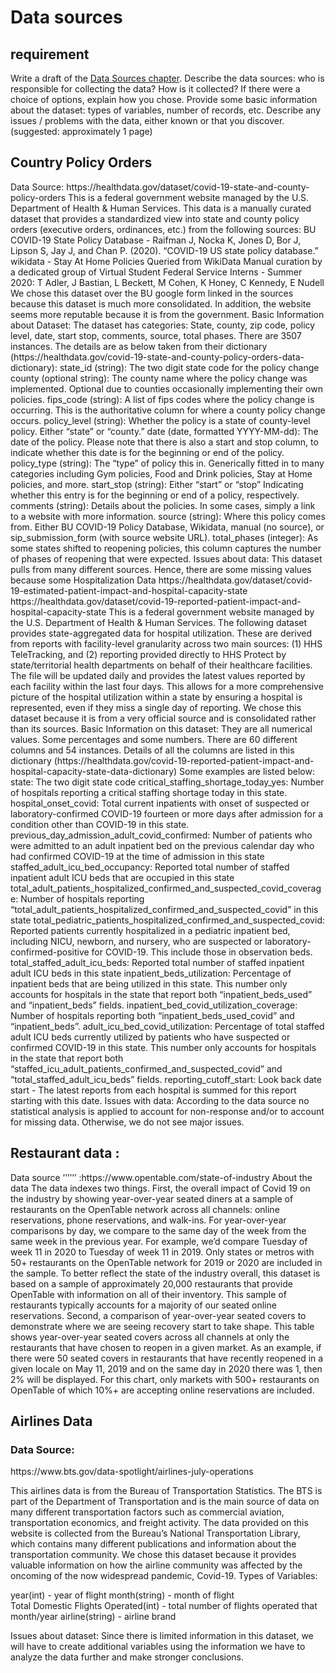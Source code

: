 # Data sources


## requirement 
Write a draft of the [Data Sources chapter](https://edav.info/project#report-format).
Describe the data sources: who is responsible for collecting the data? How is it collected? If there were a choice of options, explain how you chose.
Provide some basic information about the dataset: types of variables, number of records, etc.
Describe any issues / problems with the data, either known or that you discover.
(suggested: approximately 1 page)

## Country Policy Orders
Data Source: 
https://healthdata.gov/dataset/covid-19-state-and-county-policy-orders
This is a federal government website managed by the U.S. Department of Health & Human Services. This data is a manually curated dataset that provides a standardized view into state and county policy orders (executive orders, ordinances, etc.) from the following sources:
BU COVID-19 State Policy Database - Raifman J, Nocka K, Jones D, Bor J, Lipson S, Jay J, and Chan P. (2020). "COVID-19 US state policy database."
wikidata - Stay At Home Policies Queried from WikiData
Manual curation by a dedicated group of Virtual Student Federal Service Interns - Summer 2020: T Adler, J Bastian, L Beckett, M Cohen, K Honey, C Kennedy, E Nudell
We chose this dataset over the BU google form linked in the sources because this dataset is much more consolidated. In addition, the website seems more reputable because it is from the government.
Basic Information about Dataset: The dataset has categories: State, county, zip code, policy level, date, start stop, comments, source, total phases. There are 3507 instances. The details are as below taken from their dictionary (https://healthdata.gov/covid-19-state-and-county-policy-orders-data-dictionary):
state_id (string): The two digit state code for the policy change
county (optional string): The county name where the policy change was implemented. Optional due to counties occasionally implementing their own policies.
fips_code (string): A list of fips codes where the policy change is occurring. This is the authoritative column for where a county policy change occurs.
policy_level (string): Whether the policy is a state of county-level policy. Either “state” or “county.”
date (date, formatted YYYY-MM-dd): The date of the policy. Please note that there is also a start and stop column, to indicate whether this date is for the beginning or end of the policy.
policy_type (string): The “type” of policy this in. Generically fitted in to many categories including Gym policies, Food and Drink policies, Stay at Home policies, and more.
start_stop (string): Either “start” or “stop” Indicating whether this entry is for the beginning or end of a policy, respectively.
comments (string): Details about the policies. In some cases, simply a link to a website with more information.
source (string): Where this policy comes from. Either BU COVID-19 Policy Database, Wikidata, manual (no source), or sip_submission_form (with source website URL).
total_phases (integer): As some states shifted to reopening policies, this column captures the number of phases of reopening that were expected.
Issues about data: This dataset pulls from many different sources. Hence, there are some missing values because some 
 Hospitalization Data
https://healthdata.gov/dataset/covid-19-estimated-patient-impact-and-hospital-capacity-state
https://healthdata.gov/dataset/covid-19-reported-patient-impact-and-hospital-capacity-state
This is a federal government website managed by the U.S. Department of Health & Human Services. The following dataset provides state-aggregated data for hospital utilization. These are derived from reports with facility-level granularity across two main sources: (1) HHS TeleTracking, and (2) reporting provided directly to HHS Protect by state/territorial health departments on behalf of their healthcare facilities. The file will be updated daily and provides the latest values reported by each facility within the last four days. This allows for a more comprehensive picture of the hospital utilization within a state by ensuring a hospital is represented, even if they miss a single day of reporting.
We chose this dataset because it is from a very official source and is consolidated rather than its sources.
Basic Information on this dataset: They are all numerical values. Some percentages and some numbers. There are 60 different columns and 54 instances. Details of all the columns are listed in this dictionary (https://healthdata.gov/covid-19-reported-patient-impact-and-hospital-capacity-state-data-dictionary) Some examples are listed below:
state: The two digit state code
critical_staffing_shortage_today_yes: Number of hospitals reporting a critical staffing shortage today in this state.
hospital_onset_covid: Total current inpatients with onset of suspected or laboratory-confirmed COVID-19 fourteen or more days after admission for a condition other than COVID-19 in this state.
previous_day_admission_adult_covid_confirmed: Number of patients who were admitted to an adult inpatient bed on the previous calendar day who had confirmed COVID-19 at the time of admission in this state
staffed_adult_icu_bed_occupancy: Reported total number of staffed inpatient adult ICU beds that are occupied in this state
total_adult_patients_hospitalized_confirmed_and_suspected_covid_coverage: Number of hospitals reporting "total_adult_patients_hospitalized_confirmed_and_suspected_covid" in this state
total_pediatric_patients_hospitalized_confirmed_and_suspected_covid: Reported patients currently hospitalized in a pediatric inpatient
bed, including NICU, newborn, and nursery, who are suspected or laboratory-confirmed-positive for COVID-19. This include those in observation beds.
total_staffed_adult_icu_beds: Reported total number of staffed inpatient adult ICU beds in this state
inpatient_beds_utilization: Percentage of inpatient beds that are being utilized in this state. This number only accounts for hospitals in the state that report both "inpatient_beds_used" and "inpatient_beds" fields.
inpatient_bed_covid_utilization_coverage: Number of hospitals reporting both "inpatient_beds_used_covid" and "inpatient_beds".
adult_icu_bed_covid_utilization: Percentage of total staffed adult ICU beds currently utilized by patients who have suspected or confirmed COVID-19 in this state. This number only accounts for hospitals in the state that report both "staffed_icu_adult_patients_confirmed_and_suspected_covid" and "total_staffed_adult_icu_beds" fields.
reporting_cutoff_start: Look back date start - The latest reports from each hospital is summed for this report starting with this date.
Issues with data: According to the data source no statistical analysis is applied to account for non-response and/or to account for missing data. Otherwise, we do not see major issues.
 
 
## Restaurant data :
Data source ''''''
:https://www.opentable.com/state-of-industry
About the data
The data indexes two things.
First, the overall impact of Covid 19 on the industry by showing year-over-year seated diners at a sample of restaurants on the OpenTable network across all channels: online reservations, phone reservations, and walk-ins. For year-over-year comparisons by day, we compare to the same day of the week from the same week in the previous year. For example, we’d compare Tuesday of week 11 in 2020 to Tuesday of week 11 in 2019. Only states or metros with 50+ restaurants on the OpenTable network for 2019 or 2020 are included in the sample. To better reflect the state of the industry overall, this dataset is based on a sample of approximately 20,000 restaurants that provide OpenTable with information on all of their inventory. This sample of restaurants typically accounts for a majority of our seated online reservations.
Second, a comparison of year-over-year seated covers to demonstrate where we are seeing recovery start to take shape. This table shows year-over-year seated covers across all channels at only the restaurants that have chosen to reopen in a given market. As an example, if there were 50 seated covers in restaurants that have recently reopened in a given locale on May 11, 2019 and on the same day in 2020 there was 1, then 2% will be displayed. For this chart, only markets with 500+ restaurants on OpenTable of which 10%+ are accepting online reservations are included.
 
## Airlines Data 
 
### Data Source: 
https://www.bts.gov/data-spotlight/airlines-july-operations
 
This airlines data is from the Bureau of Transportation Statistics. The BTS is part of the Department of Transportation and is the main source of data on many different transportation factors such as commercial aviation, transportation economics, and freight activity. The data provided on this website is collected from the Bureau’s National Transportation Library, which contains many different publications and information about the transportation community. We chose this dataset because it provides valuable information on how the airline community was affected by the oncoming of the now widespread pandemic, Covid-19. 
Types of Variables: 
 
year(int) - year of flight
month(string) - month of flight  
Total Domestic Flights Operated(int) - total number of flights operated that month/year 
airline(string) - airline brand 
 
Issues about dataset: Since there is limited information in this dataset, we will have to create additional variables using the information we have to analyze the data further and make stronger conclusions. 
